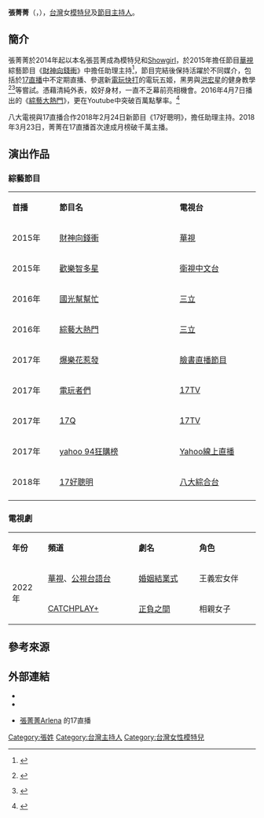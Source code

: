 {{blpsources|time=2017-04-08T02:39:13+00:00}}
{{藝人
| 類型 = 模特兒
| 姓名 = 張菁菁
| 原名 = 張芸菁
| 圖片尺寸 = 
| 圖片簡介 = 張菁菁（張菁菁Arlena粉絲專頁大頭照）
| 羅馬拼音 = 
| 英文名 = Arlena
| 綽號 = 
| 國籍 = {{ROC}}
| 民族 = 
| 籍貫 = 
| 出生日期 = {{birth_date_and_age|1995|3|24}}
| 出生地點 = {{ROC}}[[台北市|台北市]]
| 職業 = 模特兒、主持
| 語言 = [[國語|國語]]、[[英語|英語]]
| 教育程度 = [[世新大學|世新大學]][[新聞系|新聞系]]<ref>{{cite video|url=https://www.youtube.com/watch?v=YrrSW9pgU5I|publisher=緯來綜合台|date=2015-04-29|title=電玩5姬 入圍者【小菁】拉票應援|access-date=2017-04-09|quote=目前是世新大學新聞系的學生|archive-date=2020-02-02|archive-url=https://web.archive.org/web/20200202125429/https://www.youtube.com/watch?v=YrrSW9pgU5I|dead-url=no}}</ref>
| 出道地點 = {{ROC}}
| 出道作 = 
| 代表作 = [[國光幫幫忙|國光幫幫忙]]、[[財神向錢衝|財神向錢衝]]
| 著名角色 = 
| 活躍年代 = 2015年至今
| 經紀公司 = 伊林娛樂
| 網站 = 
| awards = 
}}

'''張菁菁'''（{{lang-en|'''Arlena'''}}，{{bd|1995年|3月24日}}），[[台灣|台灣]]女[[模特兒|模特兒]]及[[節目主持人|節目主持人]]。

==簡介==

張菁菁於2014年起以本名張芸菁成為模特兒和[[宣傳模特兒|Showgirl]]，於2015年擔任節目[[華視|華視]]綜藝節目《[[財神向錢衝|財神向錢衝]]》中擔任助理主持<ref>{{Cite web |url=https://cutiesgeneration.com/%E8%BA%AB%E6%9D%90%E7%88%86%E5%A5%BD%E7%9A%84%E9%95%B7%E8%85%BF%E7%BE%8E%E6%A8%A1-%E5%BC%B5%E8%8F%81%E8%8F%81-arlena/ |title=張菁菁 Arlena 身材爆好的長腿美模 |accessdate=2017-09-15 |archive-date=2017-09-16 |archive-url=https://web.archive.org/web/20170916010755/https://cutiesgeneration.com/%E8%BA%AB%E6%9D%90%E7%88%86%E5%A5%BD%E7%9A%84%E9%95%B7%E8%85%BF%E7%BE%8E%E6%A8%A1-%E5%BC%B5%E8%8F%81%E8%8F%81-arlena/ |dead-url=no }}</ref>，節目完結後保持活躍於不同媒介，包括於[[17直播|17直播]]中不定期直播、參選新[[電玩快打|電玩快打]]的電玩五姬，黑男與[[洪宏星|洪宏星]]的健身教學<ref>{{cite video|url=https://www.youtube.com/watch?v=gRMa_9NH_A4|title=4分鐘tabata 8個動作跟美女減肥練腹肌 (tabata workout 4minutes)|publisher=黑男|access-date=2017-04-09|5=|date=2015-08-24|archive-date=2017-04-10|archive-url=https://web.archive.org/web/20170410220222/https://www.youtube.com/watch?v=gRMa_9NH_A4|dead-url=no}} {{Wayback|url=https://www.youtube.com/watch?v=gRMa_9NH_A4 |date=20170410220222 }}</ref><ref>{{cite video|url=https://www.youtube.com/watch?v=tymRWWsnTp8|title=女生如何減大腿內側的肥肉？|publisher=洪宏星|access-date=2017-04-09|date=2015-08-27|archive-date=2017-04-10|archive-url=https://web.archive.org/web/20170410215715/https://www.youtube.com/watch?v=tymRWWsnTp8|dead-url=no}} {{Wayback|url=https://www.youtube.com/watch?v=tymRWWsnTp8 |date=20170410215715 }}</ref>等嘗試。憑藉清純外表，姣好身材，一直不乏幕前亮相機會。2016年4月7日播出的《[[綜藝大熱門|綜藝大熱門]]》，更在Youtube中突破百萬點擊率。<ref>{{cite web|url=https://www.youtube.com/watch?v=H3cAr8wBeus|title=【超衝擊素顏！她們真的是同一個人？】20160407 綜藝大熱門|date=2016-04-07|publisher=我愛大熱門|accessdate=2017-04-07|archive-date=2017-04-10|archive-url=https://web.archive.org/web/20170410214141/https://www.youtube.com/watch?v=H3cAr8wBeus|dead-url=no}}</ref>

八大電視與17直播合作2018年2月24日新節目《17好聰明》，擔任助理主持。2018年3月23日，菁菁在17直播首次達成月榜破千萬主播。

== 演出作品 ==
=== 綜藝節目 ===
{|class="wikitable" width="75%"
|- style="background:pink; color:black" align="center"
|style="width:11.8%"|'''首播'''||style="width:30%"|'''節目名'''||style="width:20%"|'''電視台'''
|-
|2015年||[[財神向錢衝|財神向錢衝]]||[[華視|華視]]
|-
|2015年||[[歡樂智多星|歡樂智多星]]||[[衛視中文台|衛視中文台]]
|-
|2016年||[[國光幫幫忙|國光幫幫忙]]||[[三立|三立]]
|-
|2016年||[[綜藝大熱門|綜藝大熱門]]||[[三立|三立]]
|-
|2017年||[[爆樂花惹發|爆樂花惹發]]||[[臉書直播節目|臉書直播節目]]
|-
|2017年||[[電玩者們|電玩者們]]||[[17TV|17TV]]
|-
|2017年||[[17Q|17Q]]||[[17TV|17TV]]
|-
|2017年||[[yahoo_94狂購榜|yahoo 94狂購榜]]||[[Yahoo線上直播|Yahoo線上直播]]
|-
|2018年||[[17好聰明|17好聰明]]||[[八大綜合台|八大綜合台]]
|-
|}

=== 電視劇 ===
{|class="wikitable" width="75%"
|- style="background:pink; color:black" align="center"
|style="width:11.8%"|'''年份'''||style="width:30%"|'''頻道'''||style="width:20%"|'''劇名'''||style="width:20%"|'''角色'''
|-
|rowspan="2"|2022年||[[華視|華視]]、[[公視台語台|公視台語台]]||[[婚姻結業式|婚姻結業式]]||王義宏女伴
|-
|[[CATCHPLAY+|CATCHPLAY+]]||[[正負之間|正負之間]]||相親女子
|}

== 參考來源 ==
{{reflist}}

== 外部連結 ==
<!-- 維基百科不是網頁收集處，非官方成立的歌迷/影迷/支援者/後援會網站、網頁、部落格、論壇等的連結，以及YouTube、Google Video之類的影像連結並不適合放在維基百科條目裡，請參考「Wikipedia:不適合維基百科的文章」。

這個直播是她個人的直播間
與粉絲聊天的地方
難道和Facebook、iG 不是相同嗎?-->
* {{Facebook|arlena0324}}
* {{Instagram|arlena0324}}

* [https://17.live/live/253117 張菁菁Arlena] {{Wayback|url=https://17.live/live/253117 |date=20180122072049 }}的17直播
{{DEFAULTSORT:Arlena}}
[[Category:張姓|Category:張姓]]
[[Category:台灣主持人|Category:台灣主持人]]
[[Category:台灣女性模特兒|Category:台灣女性模特兒]]